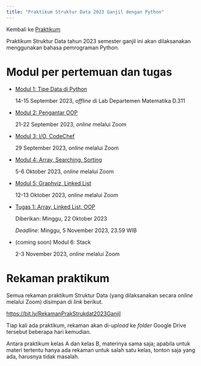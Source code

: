```yaml
---
title: "Praktikum Struktur Data 2023 Ganjil dengan Python"
---
```


Kembali ke [Praktikum](../../../../praktikum.qmd)

Praktikum Struktur Data tahun 2023 semester ganjil ini akan dilaksanakan menggunakan bahasa pemrograman Python.

# Modul per pertemuan dan tugas

* [Modul 1: Tipe Data di Python](Strukdat2023_Modul01.ipynb)

    14-15 September 2023, *offline* di Lab Departemen Matematika D.311

* [Modul 2: Pengantar OOP](Strukdat2023_Modul02.ipynb)

    21-22 September 2023, *online* melalui Zoom

* [Modul 3: I/O, CodeChef](Strukdat2023_Modul03.ipynb)

    29 September 2023, *online* melalui Zoom

* [Modul 4: Array, Searching, Sorting](Strukdat2023_Modul04.ipynb)

    5-6 Oktober 2023, *online* melalui Zoom

* [Modul 5: Graphviz, Linked List](Strukdat2023_Modul05.ipynb)

    12-13 Oktober 2023, *online* melalui Zoom

* [Tugas 1: Array, Linked List, OOP](Strukdat2023_Tugas1.ipynb)

    Diberikan: Minggu, 22 Oktober 2023

    *Deadline*: Minggu, 5 November 2023, 23.59 WIB

* (coming soon) Modul 6: Stack

    2-3 November 2023, *online* melalui Zoom

# Rekaman praktikum

Semua rekaman praktikum Struktur Data (yang dilaksanakan secara *online* melalui Zoom) disimpan di *link* berikut.

[https://bit.ly/RekamanPrakStrukdat2023Ganjil](https://bit.ly/RekamanPrakStrukdat2023Ganjil)

Tiap kali ada praktikum, rekaman akan di-*upload* ke *folder* Google Drive tersebut beberapa hari kemudian.

Antara praktikum kelas A dan kelas B, materinya sama saja; apabila untuk materi tertentu hanya ada rekaman untuk salah satu kelas, tonton saja yang ada, harusnya tidak masalah.